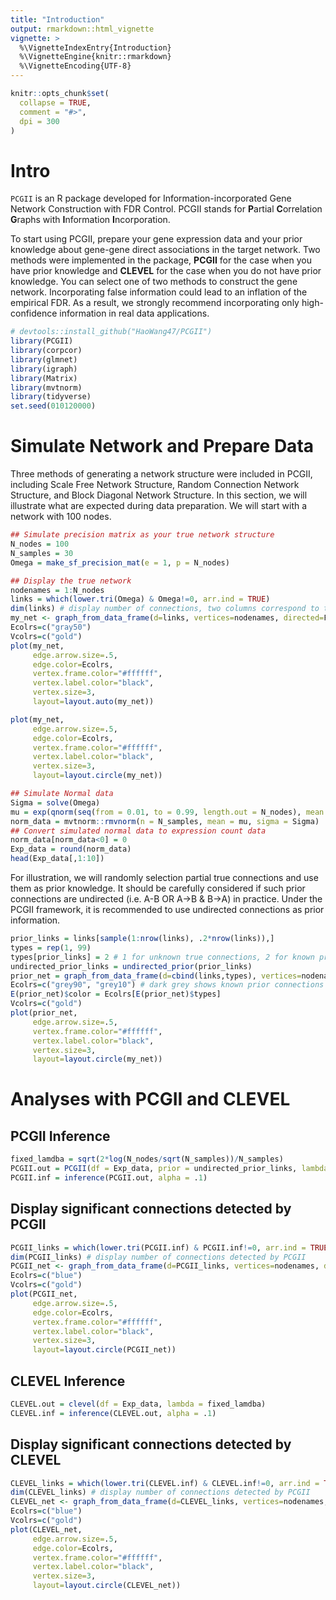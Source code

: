 ```yaml
---
title: "Introduction"
output: rmarkdown::html_vignette
vignette: >
  %\VignetteIndexEntry{Introduction}
  %\VignetteEngine{knitr::rmarkdown}
  %\VignetteEncoding{UTF-8}
---
```


```r
knitr::opts_chunk$set(
  collapse = TRUE,
  comment = "#>",
  dpi = 300
)
```

# Intro 

`PCGII` is an R package developed for Information-incorporated Gene Network Construction with FDR Control. PCGII stands for **P**artial **C**orrelation **G**raphs with **I**nformation **I**ncorporation.

To start using PCGII, prepare your gene expression data and your prior knowledge about gene-gene direct associations in the target network. Two methods were implemented in the package, **PCGII** for the case when you have prior knowledge and **CLEVEL** for the case when you do not have prior knowledge. You can select one of two methods to construct the gene network. Incorporating false information could lead to an inflation of the empirical FDR. As a result, we strongly recommend incorporating only high-confidence information in real data applications. 

```r
# devtools::install_github("HaoWang47/PCGII")
library(PCGII)
library(corpcor)
library(glmnet)
library(igraph)
library(Matrix)
library(mvtnorm)
library(tidyverse)
set.seed(010120000)
```

# Simulate Network and Prepare Data

Three methods of generating a network structure were included in PCGII, including Scale Free Network Structure, Random Connection Network Structure, and Block Diagonal Network Structure. In this section, we will illustrate what are expected during data preparation. We will start with a network with 100 nodes.

```r
## Simulate precision matrix as your true network structure
N_nodes = 100
N_samples = 30
Omega = make_sf_precision_mat(e = 1, p = N_nodes)
```

```r
## Display the true network
nodenames = 1:N_nodes
links = which(lower.tri(Omega) & Omega!=0, arr.ind = TRUE)
dim(links) # display number of connections, two columns correspond to the connected nodes
my_net <- graph_from_data_frame(d=links, vertices=nodenames, directed=F) 
Ecolrs=c("gray50")
Vcolrs=c("gold")
plot(my_net, 
     edge.arrow.size=.5, 
     edge.color=Ecolrs,
     vertex.frame.color="#ffffff",
     vertex.label.color="black",
     vertex.size=3,
     layout=layout.auto(my_net)) 
```

```r
plot(my_net, 
     edge.arrow.size=.5, 
     edge.color=Ecolrs,
     vertex.frame.color="#ffffff",
     vertex.label.color="black",
     vertex.size=3,
     layout=layout.circle(my_net)) 
```

```r
## Simulate Normal data
Sigma = solve(Omega)
mu = exp(qnorm(seq(from = 0.01, to = 0.99, length.out = N_nodes), mean = 2, sd=1))
norm_data = mvtnorm::rmvnorm(n = N_samples, mean = mu, sigma = Sigma)
## Convert simulated normal data to expression count data
norm_data[norm_data<0] = 0
Exp_data = round(norm_data)
head(Exp_data[,1:10])
```

For illustration, we will randomly selection partial true connections and use them as prior knowledge. It should be carefully considered if such prior connections are undirected (i.e. A-B OR A->B & B->A) in practice. Under the PCGII framework, it is recommended to use undirected connections as prior information.

```r
prior_links = links[sample(1:nrow(links), .2*nrow(links)),]
types = rep(1, 99)
types[prior_links] = 2 # 1 for unknown true connections, 2 for known prior connections
undirected_prior_links = undirected_prior(prior_links)
prior_net = graph_from_data_frame(d=cbind(links,types), vertices=nodenames, directed=F) 
Ecolrs=c("grey90", "grey10") # dark grey shows known prior connections
E(prior_net)$color = Ecolrs[E(prior_net)$types]
Vcolrs=c("gold")
plot(prior_net, 
     edge.arrow.size=.5, 
     vertex.frame.color="#ffffff",
     vertex.label.color="black",
     vertex.size=3,
     layout=layout.circle(my_net)) 
```

# Analyses with PCGII and CLEVEL

## PCGII Inference

```r
fixed_lamdba = sqrt(2*log(N_nodes/sqrt(N_samples))/N_samples)
PCGII.out = PCGII(df = Exp_data, prior = undirected_prior_links, lambda = fixed_lamdba)
PCGII.inf = inference(PCGII.out, alpha = .1)
```

## Display significant connections detected by PCGII

```r
PCGII_links = which(lower.tri(PCGII.inf) & PCGII.inf!=0, arr.ind = TRUE)
dim(PCGII_links) # display number of connections detected by PCGII
PCGII_net <- graph_from_data_frame(d=PCGII_links, vertices=nodenames, directed=F) 
Ecolrs=c("blue")
Vcolrs=c("gold")
plot(PCGII_net, 
     edge.arrow.size=.5, 
     edge.color=Ecolrs,
     vertex.frame.color="#ffffff",
     vertex.label.color="black",
     vertex.size=3,
     layout=layout.circle(PCGII_net)) 
```

## CLEVEL Inference

```r
CLEVEL.out = clevel(df = Exp_data, lambda = fixed_lamdba)
CLEVEL.inf = inference(CLEVEL.out, alpha = .1)
```

## Display significant connections detected by CLEVEL

```r
CLEVEL_links = which(lower.tri(CLEVEL.inf) & CLEVEL.inf!=0, arr.ind = TRUE)
dim(CLEVEL_links) # display number of connections detected by PCGII
CLEVEL_net <- graph_from_data_frame(d=CLEVEL_links, vertices=nodenames, directed=F) 
Ecolrs=c("blue")
Vcolrs=c("gold")
plot(CLEVEL_net, 
     edge.arrow.size=.5, 
     edge.color=Ecolrs,
     vertex.frame.color="#ffffff",
     vertex.label.color="black",
     vertex.size=3,
     layout=layout.circle(CLEVEL_net)) 
```

